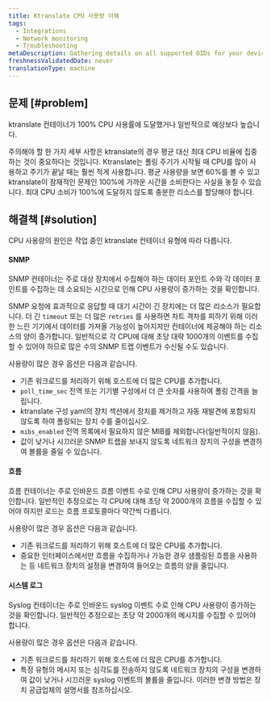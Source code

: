 ```yaml
---
title: Ktranslate CPU 사용량 이해
tags:
  - Integrations
  - Network monitoring
  - Troubleshooting
metaDescription: Gathering details on all supported OIDs for your device using the 'snmpwalk' utility.
freshnessValidatedDate: never
translationType: machine
---
```


## 문제 [#problem]

ktranslate 컨테이너가 100% CPU 사용률에 도달했거나 일반적으로 예상보다 높습니다.

<Callout variant="tip">
  주의해야 할 한 가지 세부 사항은 ktranslate의 경우 평균 대신 최대 CPU 비율에 집중하는 것이 중요하다는 것입니다. Ktranslate는 폴링 주기가 시작될 때 CPU를 많이 사용하고 주기가 끝날 때는 훨씬 적게 사용합니다. 평균 사용량을 보면 60%를 볼 수 있고 ktranslate이 잠재적인 문제인 100%에 가까운 시간을 소비한다는 사실을 놓칠 수 있습니다. 최대 CPU 소비가 100%에 도달하지 않도록 충분한 리소스를 할당해야 합니다.
</Callout>

## 해결책 [#solution]

CPU 사용량의 원인은 작업 중인 ktranslate 컨테이너 유형에 따라 다릅니다.

#### SNMP

SNMP 컨테이너는 주로 대상 장치에서 수집해야 하는 데이터 포인트 수와 각 데이터 포인트를 수집하는 데 소요되는 시간으로 인해 CPU 사용량이 증가하는 것을 확인합니다.

SNMP 요청에 효과적으로 응답할 때 대기 시간이 긴 장치에는 더 많은 리소스가 필요합니다. 더 긴 `timeout` 또는 더 많은 `retries` 를 사용하면 차트 격차를 피하기 위해 이러한 느린 기기에서 데이터를 가져올 가능성이 높아지지만 컨테이너에 제공해야 하는 리소스의 양이 증가합니다. 일반적으로 각 CPU에 대해 초당 대략 1000개의 이벤트를 수집할 수 있어야 하므로 많은 수의 SNMP 트랩 이벤트가 수신될 수도 있습니다.

사용량이 많은 경우 옵션은 다음과 같습니다.

* 기존 워크로드를 처리하기 위해 호스트에 더 많은 CPU를 추가합니다.
* `poll_time_sec` 전역 또는 기기별 구성에서 더 큰 숫자를 사용하여 폴링 간격을 늘립니다.
* ktranslate 구성 yaml의 장치 섹션에서 장치를 제거하고 자동 재발견에 포함되지 않도록 하여 폴링되는 장치 수를 줄이십시오.
* `mibs_enabled` 전역 목록에서 필요하지 않은 MIB를 제외합니다(일반적이지 않음).
* 값이 낮거나 시끄러운 SNMP 트랩을 보내지 않도록 네트워크 장치의 구성을 변경하여 볼륨을 줄일 수 있습니다.

#### 흐름

흐름 컨테이너는 주로 인바운드 흐름 이벤트 수로 인해 CPU 사용량이 증가하는 것을 확인합니다. 일반적인 추정으로는 각 CPU에 대해 초당 약 2000개의 흐름을 수집할 수 있어야 하지만 로드는 흐름 프로토콜마다 약간씩 다릅니다.

사용량이 많은 경우 옵션은 다음과 같습니다.

* 기존 워크로드를 처리하기 위해 호스트에 더 많은 CPU를 추가합니다.
* 중요한 인터페이스에서만 흐름을 수집하거나 가능한 경우 샘플링된 흐름을 사용하는 등 네트워크 장치의 설정을 변경하여 들어오는 흐름의 양을 줄입니다.

#### 시스템 로그

Syslog 컨테이너는 주로 인바운드 syslog 이벤트 수로 인해 CPU 사용량이 증가하는 것을 확인합니다. 일반적인 추정으로는 초당 약 2000개의 메시지를 수집할 수 있어야 합니다.

사용량이 많은 경우 옵션은 다음과 같습니다.

* 기존 워크로드를 처리하기 위해 호스트에 더 많은 CPU를 추가합니다.
* 특정 유형의 메시지 또는 심각도를 전송하지 않도록 네트워크 장치의 구성을 변경하여 값이 낮거나 시끄러운 syslog 이벤트의 볼륨을 줄입니다. 이러한 변경 방법은 장치 공급업체의 설명서를 참조하십시오.
